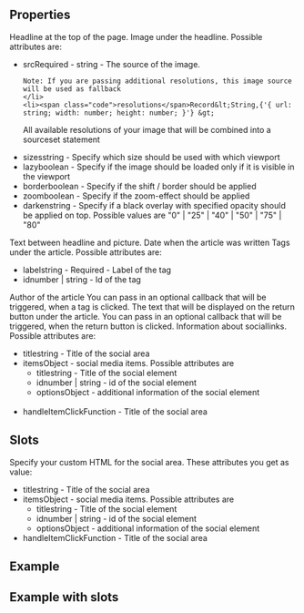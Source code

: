 
<Meta
  title="NewsDetail"
  subtitle="NewsDetail is a detailed view of a news and offers the user a variety of information."
/>

## Properties

<PropsTable>
  <PropsTableRow value="headline" type="String" required>
    Headline at the top of the page.
  </PropsTableRow>
  <PropsTableRow value="image" type="Object" required>
    Image under the headline.
    Possible attributes are:
    <ul>
    <li><span class="code">src</span>Required - string -  The source of the image.
    
    Note: If you are passing additional resolutions, this image source will be used as fallback
    </li>
    <li><span class="code">resolutions</span>Record&lt;String,{'{ url: string; width: number; height: number; }'} &gt;  
   All available resolutions of your image that will be combined into a sourceset statement</li>
    <li><span class="code">sizes</span>string - Specify which size should be used with which viewport</li>
    <li><span class="code">lazy</span>boolean - Specify if the image should be loaded only if it is visible in the viewport</li>
    <li><span class="code">border</span>boolean - Specify if the shift / border should be applied</li>
    <li><span class="code">zoom</span>boolean - Specify if the zoom-effect should be applied</li>
    <li><span class="code">darken</span>string - Specify if a black overlay with specified opacity should be applied on top. Possible values are "0" | "25" | "40" | "50" | "75" | "80"</li>
    </ul>
  </PropsTableRow>
  <PropsTableRow value="teaser" type="String">
    Text between headline and picture.
  </PropsTableRow>
  <PropsTableRow value="date" type="String">
      Date when the article was written
  </PropsTableRow>
  <PropsTableRow value="tags" type="Array">
      Tags under the article. Possible attributes are:
      <ul>
        <li><span class="code">label</span>string - Required - Label of the tag</li>
        <li><span class="code">id</span>number | string -  Id of the tag</li>
      </ul>
  </PropsTableRow>
  <PropsTableRow value="author" type="String">
    Author of the article
  </PropsTableRow>
  <PropsTableRow value="handleTagClick" type="Function">
      You can pass in an optional callback that will be triggered, when a tag
      is clicked.
    </PropsTableRow>
  <PropsTableRow value="returnText" type="String">
    The text that will be displayed on the return button under the article.
  </PropsTableRow>
  <PropsTableRow value="handleReturnClick" type="Function">
        You can pass in an optional callback that will be triggered, when the return button
            is clicked.
  </PropsTableRow>
  <PropsTableRow value="social" type="Object">
    Information about sociallinks. Possible attributes are:
    <ul>
          <li><span class="code">title</span>string - Title of the social area</li>
          <li><span class="code">items</span>Object - social media items. Possible attributes are
            <ul>
              <li><span class="code">title</span>string - Title of the social element</li>
              <li><span class="code">id</span>number | string - id of the social element</li>
              <li><span class="code">options</span>Object - additional information of the social element</li>
            </ul>            
          </li>
          <li><span class="code">handleItemClick</span>Function - Title of the social area</li>
    </ul>
  </PropsTableRow>
</PropsTable>

## Slots

<SlotsTable>
  <SlotsTableRow value="social" prop="SocialArea">
    Specify your custom HTML for the social area. These attributes you get as value:
    <ul>
          <li><span class="code">title</span>string - Title of the social area</li>
          <li><span class="code">items</span>Object - social media items. Possible attributes are
            <ul>
              <li><span class="code">title</span>string - Title of the social element</li>
              <li><span class="code">id</span>number | string - id of the social element</li>
              <li><span class="code">options</span>Object - additional information of the social element</li>
            </ul>            
          </li>
          <li><span class="code">handleItemClick</span>Function - Title of the social area</li>
    </ul>
  </SlotsTableRow>
</SlotsTable>


## Example

<ExampleLoader example="NewsDetail.tsx" />

## Example with slots

<ExampleLoader example="NewsDetail.slots.tsx" />